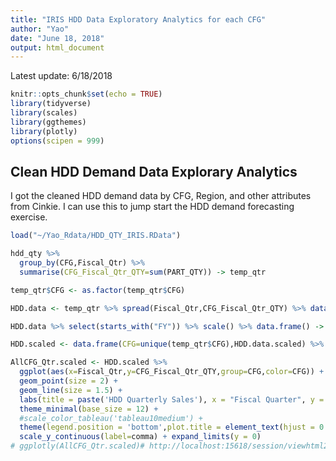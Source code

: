 ```yaml
---
title: "IRIS HDD Data Exploratory Analytics for each CFG"
author: "Yao"
date: "June 18, 2018"
output: html_document
---
```


Latest update: 6/18/2018

```r
knitr::opts_chunk$set(echo = TRUE)
library(tidyverse)
library(scales)
library(ggthemes)
library(plotly)
options(scipen = 999)
```

## Clean HDD Demand Data Explorary Analytics

I got the cleaned HDD demand data by CFG, Region, and other attributes from Cinkie. I can use this to jump start the HDD demand forecasting exercise.
```r
load("~/Yao_Rdata/HDD_QTY_IRIS.RData")
```

```r
hdd_qty %>% 
  group_by(CFG,Fiscal_Qtr) %>%
  summarise(CFG_Fiscal_Qtr_QTY=sum(PART_QTY)) -> temp_qtr

temp_qtr$CFG <- as.factor(temp_qtr$CFG)

HDD.data <- temp_qtr %>% spread(Fiscal_Qtr,CFG_Fiscal_Qtr_QTY) %>% data.frame()

HDD.data %>% select(starts_with("FY")) %>% scale() %>% data.frame() -> HDD.data.scaled

HDD.scaled <- data.frame(CFG=unique(temp_qtr$CFG),HDD.data.scaled) %>% gather(key="Fiscal_Qtr",value="CFG_Fiscal_Qtr_QTY",FY17Q1:FY19Q2)

AllCFG_Qtr.scaled <- HDD.scaled %>% 
  ggplot(aes(x=Fiscal_Qtr,y=CFG_Fiscal_Qtr_QTY,group=CFG,color=CFG)) +
  geom_point(size = 2) +
  geom_line(size = 1.5) +
  labs(title = paste('HDD Quarterly Sales'), x = "Fiscal Quarter", y = "Part Quantity") + 
  theme_minimal(base_size = 12) + 
  #scale_color_tableau('tableau10medium') + 
  theme(legend.position = 'bottom',plot.title = element_text(hjust = 0.5))+
  scale_y_continuous(label=comma) + expand_limits(y = 0)
# ggplotly(AllCFG_Qtr.scaled)# http://localhost:15618/session/viewhtml26488f61a3d/index.html
```

```r

```



